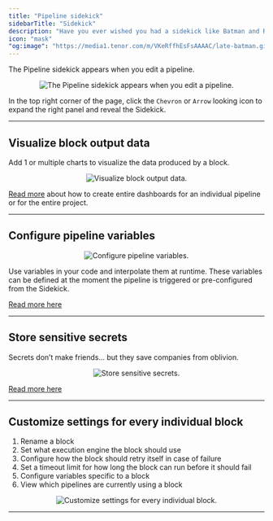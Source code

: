 ```yaml
---
title: "Pipeline sidekick"
sidebarTitle: "Sidekick"
description: "Have you ever wished you had a sidekick like Batman and Robin? Now you have one."
icon: "mask"
"og:image": "https://media1.tenor.com/m/VKeRffhEsFsAAAAC/late-batman.gif"
---
```


The Pipeline sidekick appears when you edit a pipeline.

<Frame>
    <p align="center">
        <img
            alt="The Pipeline sidekick appears when you edit a pipeline."
            src="https://github.com/getbigbytes/assets/blob/main/dev-ux/sidekick/open-sidekick.gif?raw=true"
        />
    </p>
</Frame>

In the top right corner of the page, click the `Chevron` or `Arrow` looking icon to expand 
the right panel and reveal the Sidekick.

---

## Visualize block output data

Add 1 or multiple charts to visualize the data produced by a block.

<Frame>
    <p align="center">
        <img
            alt="Visualize block output data."
            src="https://github.com/getbigbytes/assets/blob/main/dev-ux/sidekick/add-chart.gif?raw=true"
        />
    </p>
</Frame>

[Read more](/visualizations/dashboards) about how to create entire dashboards 
for an individual pipeline or for the entire project.

---

## Configure pipeline variables

<Frame>
    <p align="center">
        <img
            alt="Configure pipeline variables."
            src="https://github.com/getbigbytes/assets/blob/main/dev-ux/sidekick/variables.png?raw=true"
        />
    </p>
</Frame>

Use variables in your code and interpolate them at runtime. 
These variables can be defined at the moment the pipeline is triggered or 
pre-configured from the Sidekick.

[Read more here](/getting-started/runtime-variable)

---

## Store sensitive secrets

Secrets don’t make friends... but they save companies from oblivion.

<Frame>
    <p align="center">
        <img
            alt="Store sensitive secrets."
            src="https://github.com/getbigbytes/assets/blob/main/create-secrets.png?raw=True"
        />
    </p>
</Frame>

[Read more here](/development/variables/secrets)

---

## Customize settings for every individual block

1. Rename a block
1. Set what execution engine the block should use
1. Configure how the block should retry itself in case of failure
1. Set a timeout limit for how long the block can run before it should fail
1. Configure variables specific to a block
1. View which pipelines are currently using a block

<Frame>
    <p align="center">
        <img
            alt="Customize settings for every individual block."
            src="https://github.com/getbigbytes/assets/blob/main/dev-ux/sidekick/block-settings.png?raw=true"
        />
    </p>
</Frame>

---
